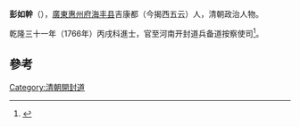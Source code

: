 '''彭如幹'''（{{bd|?||?|}}），[[廣東|廣東]][[惠州府|惠州府]][[海丰县|海丰县]]吉康都（今揭西五云）人，清朝政治人物。

乾隆三十一年（1766年）丙戌科進士，官至河南开封道兵备道按察使司<ref>{{cite news|title=海陆丰进士名录|url=http://www.hfarc.gov.cn/news/html/?1448.html|accessdate=2013-08-22|newspaper=海丰档案信息网|deadurl=yes|archiveurl=https://archive.is/20130819091205/http://www.hfarc.gov.cn/news/html/?1448.html|archivedate=2013-08-19}}</ref>。

==參考==
{{reflist}}
{{清朝人物小作品}}
{{乾隆三十一年丙戌科殿試金榜}}
{{DEFAULTSORT:Peng彭}}
[[Category:清朝開封道|Category:清朝開封道]]